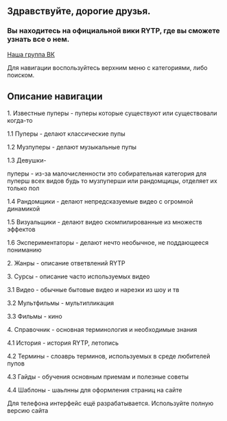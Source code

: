 =='''Здравствуйте, дорогие друзья.'''==

===Вы находитесь на официальной вики RYTP, где вы сможете узнать все о нем.===
[https://vk.com/ruspoopwiki Наша группа ВК]

Для навигации воспользуйтесь верхним меню с категориями, либо поиском. 

==Описание навигации==

1. Известные пуперы - пуперы которые существуют или существовали когда-то

1.1 Пуперы - делают классические пупы

1.2 Музпуперы - делают музыкальные пупы

1.3 Девушки-

пуперы - из-за малочисленности это собирательная категория для пуперш всех видов будь то музпуперши или рандомщицы, отделяет их только пол

1.4 Рандомщики - делают непредсказуемые видео с огромной динамикой

1.5 Визуальщики - делают видео скомпилированные из множеств эффектов

1.6 Экспериментаторы - делают нечто необычное, не поддающееся пониманию

2. Жанры - описание ответвлений RYTP

3. Сурсы - описание часто используемых видео

3.1 Видео - обычные бытовые видео и нарезки из шоу и тв

3.2 Мультфильмы - мультипликация 

3.3 Фильмы - кино

4. Справочник - основная терминология и необходимые знания

4.1 История - история RYTP, летопись

4.2 Термины - слоаврь терминов, используемых в среде любителей пупов

4.3 Гайды - обучения основным приемам и полезные советы

4.4 Шаблоны - шаьлнны для оформления страниц на сайте

Для телефона интерфейс ещё разрабатывается. Используйте полную версию сайта
